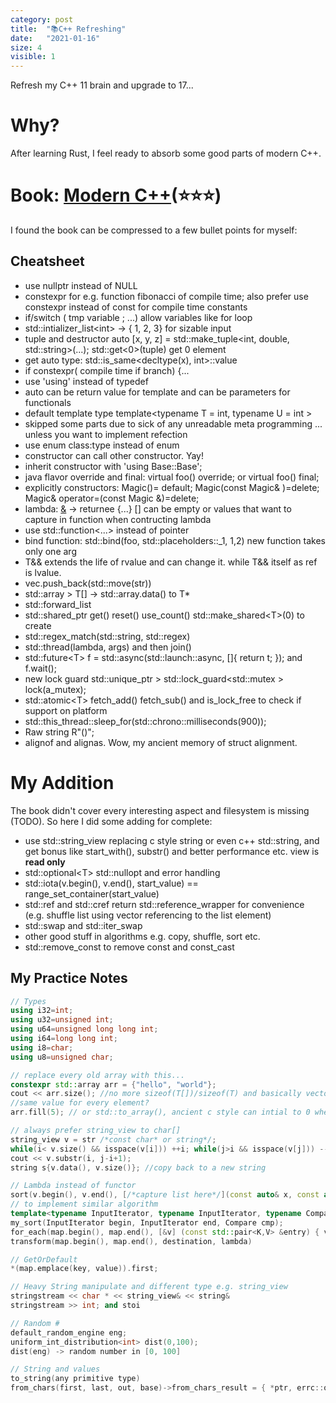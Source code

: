 ```yaml
---
category: post
title:  "📚C++ Refreshing"
date:   "2021-01-16"
size: 4
visible: 1
---
```


Refresh my C++ 11 brain and upgrade to 17...

# Why?
After learning Rust, I feel ready to absorb some good parts of modern C++.

# Book: [Modern C++](https://changkun.de/modern-cpp/)(⭐⭐⭐)
I found the book can be compressed to a few bullet points for myself:

## Cheatsheet
+ use nullptr instead of NULL
+ constexpr for e.g. function fibonacci of compile time; also prefer use constexpr instead of const for compile time constants
+ if/switch ( tmp variable ; ...) allow variables like for loop
+ std::intializer_list<int\> -> { 1, 2, 3} for sizable input
+ tuple and destructor auto [x, y, z] = std::make_tuple<int, double, std::string\>(...); std::get<0\>(tuple) get 0 element
+ get auto type: std::is_same<decltype(x), int>::value
+ if constexpr( compile time if branch) {...
+ use 'using' instead of typedef
+ auto can be return value for template and can be parameters for functionals
+ default template type template<typename T = int, typename U = int \>
+ skipped some parts due to sick of any unreadable meta programming ... unless you want to implement refection
+ use enum class:type instead of enum
+ constructor can call other constructor. Yay!
+ inherit constructor with 'using Base::Base';
+ java flavor override and final: virtual foo() override; or virtual foo() final;
+ explicitly constructors: Magic()= default; Magic(const Magic& )=delete; Magic& operator=(const Magic &)=delete;
+ lambda: [&](args) -> returnee {...} [] can be empty or values that want to capture in function when contructing lambda
+ use std::function<...\> instead of pointer
+ bind function: std::bind(foo, std::placeholders::_1, 1,2) new function takes only one arg
+ T&& extends the life of rvalue and can change it. while T&& itself as ref is lvalue.
+ vec.push_back(std::move(str))
+ std::array > T[] -> std::array.data() to T*
+ std::forward_list
+ std::shared_ptr get() reset() use_count() std::make_shared<T\>(0) to create
+ std::regex_match(std::string, std::regex) 
+ std::thread(lambda, args) and then join()
+ std::future<T\> f = std::async(std::launch::async, []{ return t; }); and f.wait();
+ new lock guard std::unique_ptr > std::lock_guard<std::mutex \> lock(a_mutex);
+ std::atomic<T\> fetch_add() fetch_sub() and is_lock_free to check if support on platform
+ std::this_thread::sleep_for(std::chrono::milliseconds(900));
+ Raw string R"()";
+ alignof and alignas. Wow, my ancient memory of struct alignment.


# My Addition
The book didn't cover every interesting aspect and filesystem is missing (TODO). So here I did some adding for complete:

+ use std::string_view replacing c style string or even c++ std::string, and get bonus like start_with(), substr() and better performance etc. view is **read only**
+ std::optional<T\> std::nullopt and error handling
+ std::iota(v.begin(), v.end(), start_value) == range_set_container(start_value)
+ std::ref and std::cref return std::reference_wrapper for convenience (e.g. shuffle list using vector referencing to the list element)
+ std::swap and std::iter_swap
+ other good stuff in algorithms e.g. copy, shuffle, sort etc.
+ std::remove_const to remove const and const_cast

## My Practice Notes
```cpp
// Types
using i32=int;
using u32=unsigned int;
using u64=unsigned long long int;
using i64=long long int;
using i8=char;
using u8=unsigned char;

// replace every old array with this...
constexpr std::array arr = {"hello", "world"};
cout << arr.size(); //no more sizeof(T[])/sizeof(T) and basically vector's a few read method
//same value for every element?
arr.fill(5); // or std::to_array(), ancient c style can intial to 0 when ={0} though

// always prefer string_view to char[]
string_view v = str /*const char* or string*/;
while(i< v.size() && isspace(v[i])) ++i; while(j>i && isspace(v[j])) --j;
cout << v.substr(i, j-i+1);
string s{v.data(), v.size()}; //copy back to a new string

// Lambda instead of functor
sort(v.begin(), v.end(), [/*capture list here*/](const auto& x, const auto& y) -> bool {return x < y; });
// to implement similar algorithm
template<typename InputIterator, typename InputIterator, typename Compare>
my_sort(InputIterator begin, InputIterator end, Compare cmp);
for_each(map.begin(), map.end(), [&v] (const std::pair<K,V> &entry) { v.push_back(entry); });
transform(map.begin(), map.end(), destination, lambda)

// GetOrDefault
*(map.emplace(key, value)).first;

// Heavy String manipulate and different type e.g. string_view
stringstream << char * << string_view& << string&
stringstream >> int; and stoi

// Random #
default_random_engine eng;
uniform_int_distribution<int> dist(0,100);
dist(eng) -> random number in [0, 100]

// String and values
to_string(any primitive type)
from_chars(first, last, out, base)->from_chars_result = { *ptr, errc::out_of_range }
```
    
<!-- for myself, not necessary new features
## Containers
* construction {1, 2, 3, ...}; or {{1, 2}, ...}; destruction auto [x, y, z] 
* value_type basically whatever in container<...\>
* join: either boost::algorithm::join(container, ",") or do it simply like if(!output.empty()) output+=delim;

## String
* stringstream << ... <<
* istringstream("...") std::istream_iterator<T\>(istream)
* ostringstream std::ostream_iterator<T\>(ostream, delim)

--->
